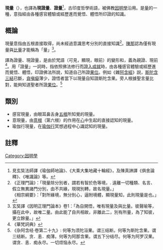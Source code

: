 '''現量'''（{{lang-sa|{{IAST|pratyakṣa-pramāṇa}}}}），也譯為'''現證量'''、'''證量'''<ref>見玄奘法師譯《瑜伽師地論》、《大乘大集地藏十輪經》，及陳真諦譯《俱舍論釋》、《唯識論》等。</ref>，古印度哲學術語，被佛教[[因明學|因明學]]沿用。是[[量_(佛教)|量]]的一種，意指經由各種感官體驗或經歷進而覺悟、體悟所印證的知識。

==概論==
現量意指由五根直接取得，尚未經過意識思考分別的直接知識<ref>《正理門論》：「現量除分別者，謂若有智於色等境，. 遠離一切種類、名言、假立無異諸門分別，由不共緣，現現別轉，故名現量。」<br>《相宗綱要》：「對所緣境，無分別心，逼附境體，顯現量知，此則現量是也。」</ref>。[[陳那|陳那]]認為僅有現量與[[比量|比量]]才能稱為「量」<ref>玄奘譯《因明正理門論本》卷1：「為自開悟，唯有現量及與比量。彼聲喻等，攝在此中，故唯二量。由此能了自共相故，非離此二，別有所量，為了知彼，更立餘量。」</ref>。

譯為證量、現證量，是由於梵語{{IAST|pratyakṣa}}（可見，顯現，眼前）的變形{{IAST|pratyakṣam}}和{{IAST|pratyakṣatas}}，義為親證、現前<ref>《華梵詞典》</ref>。用「證量」一詞時，指依照佛法修行而[[證悟|證入]][[悉地|成就]]時，由各種感官體驗或經歷進而覺悟、體悟，印證佛法所說，知道自己所證[[果位|果位]]。例如《雜[[阿含經|阿含經]]》説，[[斯陀含|斯陀含]][[結_(佛教)|三結]]已斷，[[三毒|貪嗔癡]]薄少，證悟者當下以現量自知證斯陀含果。旁人根據聖言量比對，能夠知道聖者所證[[果位|果位]]。<ref>《杂阿含经·卷第二十九》: 何等为须陀洹果。谓三结断。何等为斯陀含果。谓三结断。贪．恚．痴薄。何等为阿那含果。谓五下分结尽。何等为阿罗汉果。谓贪．恚．痴永尽。一切烦恼永尽。</ref>

==類別==
*感官現量，由眼耳鼻舌身[[五根|五根]]所知覺的現量。
*意現量，由[[意根|意根]]（第六根）的作用在[[心_(佛教)|心]]中生起的直接認知的現量。
*瑜伽行現量，在[[瑜伽行|瑜伽行]]冥想過程中心識認知的現量。

==註釋==
{{reflist}}

[[Category:因明學|Category:因明學]]